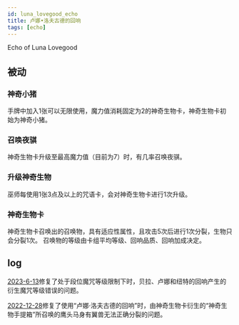 ```yaml
---
id: luna_lovegood_echo
title: 卢娜•洛夫古德的回响
tags: [echo]
---
```


Echo of Luna Lovegood

<!--truncate-->

## 被动

### 神奇小猪

手牌中加入1张可以无限使用，魔力值消耗固定为2的神奇生物卡，神奇生物卡初始为神奇小猪。

### 召唤夜骐

神奇生物卡升级至最高魔力值（目前为7）时，有几率召唤夜骐。

### 升级神奇生物

巫师每使用1张3点及以上的咒语卡，会对神奇生物卡进行1次升级。

### 神奇生物卡

神奇生物卡召唤出的召唤物，具有适应性属性，且攻击5次后进行1次分裂，生物只会分裂1次。
召唤物的等级由卡组平均等级、回响品质、回响加成决定。

## log

[2023-6-13](/blog/230613-update-annc#fix)修复了处于段位魔咒等级限制下时，贝拉、卢娜和纽特的回响产生的衍生魔咒等级错误的问题。

[2022-12-28](/blog/221228-update-annc#fix)修复了使用“卢娜·洛夫古德的回响”时，由神奇生物卡衍生的“神奇生物手提箱”所召唤的鹰头马身有翼兽无法正确分裂的问题。


